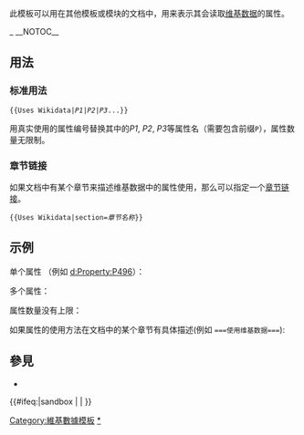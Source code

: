 {{Documentation subpage}}
<!-- Please place categories where indicated at the bottom of this page and interwikis at Wikidata (see [[Wikipedia:Wikidata]]) -->
{{Lua|Module:Uses Wikidata}}

此模板可以用在其他模板或模块的文档中，用来表示其会读取[[维基数据]]的属性。

_
__NOTOC__
== 用法 ==
===标准用法===
<code><nowiki>{{</nowiki>Uses Wikidata|''P1''|''P2''|''P3''...<nowiki>}}</nowiki></code>

用真实使用的属性编号替换其中的''P1'', ''P2'', ''P3''等属性名（需要包含前缀<code>P</code>），属性数量无限制。

===章节链接===
如果文档中有某个章节来描述维基数据中的属性使用，那么可以指定一个[[帮助:章节#章节链接|章节链接]]。

<code><nowiki>{{</nowiki>Uses Wikidata|section=''章节名称''<nowiki>}}</nowiki></code>

==示例==
单个属性 （例如 [[d:Property:P496]]）：
{{markup
|<nowiki>{{Uses Wikidata|P496}}</nowiki>
|{{Uses Wikidata|P496}}
}}

多个属性：
{{markup
|<nowiki>{{Uses Wikidata|P10|P20|P30}}</nowiki>
|{{Uses Wikidata|P10|P20|P30}}
}}

属性数量没有上限：
{{markup
|<nowiki>{{Uses Wikidata|1=P10|2=P20|3=P30|4=P40|5=P50|6=P101|7=P222}}</nowiki>
|{{Uses Wikidata|1=P10|2=P20|3=P30|4=P40|5=P50|6=P101|7=P150}}
}}

如果属性的使用方法在文档中的某个章节有具体描述(例如 <code><nowiki>===使用维基数据===</nowiki></code>):
{{markup
|<nowiki>{{Uses Wikidata|section=使用维基数据}}</nowiki>
|{{Uses Wikidata|section=使用维基数据}}
}}

==參見==
*{{tl|Tracks Wikidata}}

<includeonly>{{#ifeq:{{SUBPAGENAME}}|sandbox | |
<!-- Categories below this line, please; interwikis at Wikidata -->
[[Category:維基數據模板]]
[[Category:使用維基數據信息的模板|*]]
}}</includeonly>
